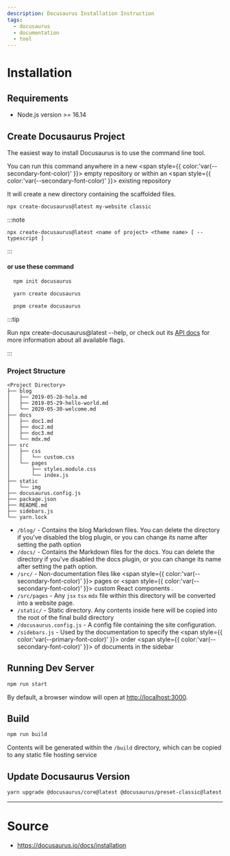 ```yaml
---
description: Docusaurus Installation Instruction
tags:
  - docusaurus
  - documentation
  - tool
---
```



# Installation

## Requirements

- Node.js version >= 16.14

## Create Docusaurus Project

The easiest way to install Docusaurus is to use the command line tool.

You can run this command anywhere in a new <span style={{ color:'var(--secondary-font-color)' }}> empty repository </span>
or within an <span style={{ color:'var(--secondary-font-color)' }}> existing repository </span>

It will create a new directory containing the scaffolded files.

```bash title=
npx create-docusaurus@latest my-website classic
```

:::note

`npx create-docusaurus@latest <name of project> <theme name> [ --typescript ]`

:::

#### or use these command

<Tabs>
<TabItem value="npm" label="npm">

```bash title=
  npm init docusaurus
```

</TabItem>
<TabItem value="yarn" label="yarn">

```bash title=
  yarn create docusaurus
```

</TabItem>
<TabItem value="pnpm" label="pnpm">

```bash title=
  pnpm create docusaurus
```

</TabItem>
</Tabs>

:::tip

Run npx create-docusaurus@latest --help, or check out its [API docs](https://docusaurus.io/docs/api/misc/create-docusaurus) for more information about all available flags.

:::

### Project Structure

```title= showLineNumbers
<Project Directory>
├── blog
│   ├── 2019-05-28-hola.md
│   ├── 2019-05-29-hello-world.md
│   └── 2020-05-30-welcome.md
├── docs
│   ├── doc1.md
│   ├── doc2.md
│   ├── doc3.md
│   └── mdx.md
├── src
│   ├── css
│   │   └── custom.css
│   └── pages
│       ├── styles.module.css
│       └── index.js
├── static
│   └── img
├── docusaurus.config.js
├── package.json
├── README.md
├── sidebars.js
└── yarn.lock
```

- `/blog/` - Contains the blog Markdown files.
  You can delete the directory if you've disabled the blog plugin,
  or you can change its name after setting the path option
- `/docs/` - Contains the Markdown files for the docs.
  You can delete the directory if you've disabled the docs plugin,
  or you can change its name after setting the path option.
- `/src/` - Non-documentation files like <span style={{ color:'var(--secondary-font-color)' }}> pages </span> or <span style={{ color:'var(--secondary-font-color)' }}> custom React components </span>.
- `/src/pages` - Any `jsx` `tsx` `mdx` file within this directory will be converted into a website page.
- `/static/` - Static directory. Any contents inside here will be copied into the root of the final build directory
- `/docusaurus.config.js` - A config file containing the site configuration.
- `/sidebars.js` - Used by the documentation to specify the <span style={{ color:'var(--primary-font-color)' }}> order </span> <span style={{ color:'var(--secondary-font-color)' }}> of documents in the sidebar </span>

## Running Dev Server

```bash title=
npm run start
```

By default, a browser window will open at [http://localhost:3000](http://localhost:3000).

## Build

```bash title=
npm run build
```

Contents will be generated within the `/build` directory, which can be copied to any static file hosting service

## Update Docusaurus Version

```bash title=
yarn upgrade @docusaurus/core@latest @docusaurus/preset-classic@latest
```

---

# Source

- https://docusaurus.io/docs/installation
